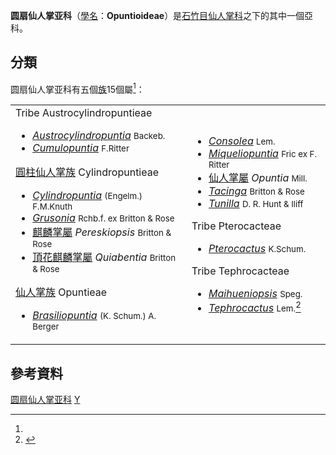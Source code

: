 {{Automatic taxobox
| taxon = Opuntioideae
| authority = 
| image = Cylindropuntia ramosissima 11.jpg
| image_caption = ''[[Cylindropuntia_ramosissima|Cylindropuntia ramosissima]]''
| subdivision_ranks = [[族_(生物)|族]]<ref name="GRIN">{{cite web |url=http://www.ars-grin.gov/cgi-bin/npgs/html/family.pl?1896 |title=Family: ''Cactaceae''  Juss., nom. cons. subfam. ''Opuntioideae'' |work=Germplasm Resources Information Network |publisher=United States Department of Agriculture |date=2004-02-13 |accessdate=2011-12-05 |deadurl=yes |archiveurl=https://web.archive.org/web/20120825063345/http://www.ars-grin.gov/cgi-bin/npgs/html/family.pl?1896 |archivedate=2012-08-25 }}</ref>
| subdivision =
* [[Austrocylindropuntieae|Austrocylindropuntieae]]
* [[圓柱仙人掌族|圓柱仙人掌族]] Cylindropuntieae
* [[仙人掌族|仙人掌族]] Opuntieae
* [[Pterocacteae|Pterocacteae]]
* [[Tephrocacteae|Tephrocacteae]]
}}
'''圆扇仙人掌亚科'''（[[學名|學名]]：'''Opuntioideae'''）是[[石竹目|石竹目]][[仙人掌科|仙人掌科]]之下的其中一個亞科。

==分類==
圆扇仙人掌亚科有五個[[族_(生物)|族]]15個屬<ref name="GRIN"/>：
{|
|- valign=top
|
;Tribe Austrocylindropuntieae
*''[[Austrocylindropuntia|Austrocylindropuntia]]'' <small>Backeb.</small>
*''[[Cumulopuntia|Cumulopuntia]]'' <small>F.Ritter</small>

;[[圓柱仙人掌族|圓柱仙人掌族]] Cylindropuntieae
*''[[Cylindropuntia|Cylindropuntia]]'' <small>(Engelm.) F.M.Knuth</small>
*''[[Grusonia|Grusonia]]'' <small>Rchb.f. ex Britton & Rose</small>
*[[麒麟掌屬|麒麟掌屬]] ''Pereskiopsis'' <small>Britton & Rose</small>
*[[頂花麒麟掌屬|頂花麒麟掌屬]] ''Quiabentia'' <small>Britton & Rose</small>

;[[仙人掌族|仙人掌族]] Opuntieae
*''[[Brasiliopuntia|Brasiliopuntia]]'' <small>(K. Schum.) A. Berger</small>
|
*''[[Consolea|Consolea]]'' <small>Lem.</small>
*''[[Miqueliopuntia|Miqueliopuntia]]'' <small>Fric ex F. Ritter</small>
*[[仙人掌屬|仙人掌屬]] ''Opuntia'' <small>Mill.</small>
*''[[Tacinga|Tacinga]]'' <small>Britton & Rose</small>
*''[[Tunilla|Tunilla]]'' <small>D. R. Hunt & Iliff</small>

;Tribe Pterocacteae
*''[[Pterocactus|Pterocactus]]'' <small>K.Schum.</small>
;Tribe Tephrocacteae
*''[[Maihueniopsis|Maihueniopsis]]'' <small>Speg.</small>
*''[[Tephrocactus|Tephrocactus]]'' <small>Lem.</small><ref name="GRINGenera">{{cite web |url=http://www.ars-grin.gov/cgi-bin/npgs/html/gnlist.pl?1896 |title=GRIN Genera of ''Cactaceae'' subfam. ''Opuntioideae'' |work=Germplasm Resources Information Network |publisher=United States Department of Agriculture |accessdate=2011-12-05 |deadurl=yes |archiveurl=https://web.archive.org/web/20150924052324/http://www.ars-grin.gov/cgi-bin/npgs/html/gnlist.pl?1896 |archivedate=2015-09-24 }}</ref>
|}

==參考資料==
{{reflist}}
{{commonscat-inline}}
{{Taxonbar}}
[[Category:圆扇仙人掌亚科|]]
[[Category:仙人掌科|Y]]